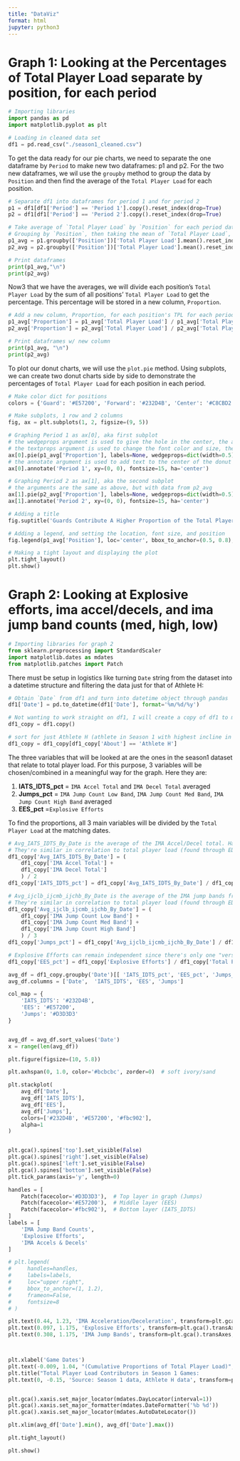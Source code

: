 ---
title: "DataViz"
format: html
jupyter: python3
---

# Graph 1: Looking at the Percentages of Total Player Load separate by position, for each period

```{python}
# Importing libraries
import pandas as pd 
import matplotlib.pyplot as plt

# Loading in cleaned data set 
df1 = pd.read_csv("./season1_cleaned.csv")
``` 

To get the data ready for our pie charts, we need to separate the one dataframe by `Period` to make new two dataframes: p1 and p2. For the two new dataframes, we wil use the `groupby` method to group the data by `Position` and then find the average of the `Total Player Load` for each position. 
```{python}
# Separate df1 into dataframes for period 1 and for period 2
p1 = df1[df1['Period'] == 'Period 1'].copy().reset_index(drop=True)
p2 = df1[df1['Period'] == 'Period 2'].copy().reset_index(drop=True)

# Take average of `Total Player Load` by `Position` for each period dataframe
# Grouping by `Position`, then taking the mean of `Total Player Load`, then resetting the index 
p1_avg = p1.groupby(['Position'])['Total Player Load'].mean().reset_index()
p2_avg = p2.groupby(['Position'])['Total Player Load'].mean().reset_index()

# Print dataframes
print(p1_avg,"\n")
print(p2_avg)
``` 


Now3 that we have the averages, we will divide each position's `Total Player Load` by the sum of all positions' `Total Player Load` to get the percentage. This percentage will be stored in a new column, `Proportion`. 
```{python}
# Add a new column, Proportion, for each position's TPL for each period 
p1_avg['Proportion'] = p1_avg['Total Player Load'] / p1_avg['Total Player Load'].sum()
p2_avg['Proportion'] = p2_avg['Total Player Load'] / p2_avg['Total Player Load'].sum()

# Print dataframes w/ new column
print(p1_avg, "\n")
print(p2_avg)
``` 

To plot our donut charts, we will use the `plot.pie` method. Using subplots, we can create two donut charts side by side to demonstrate the percentages of `Total Player Load` for each position in each period. 
```{python}
# Make color dict for positions
colors = {'Guard': '#E57200', 'Forward': '#232D4B', 'Center': '#C8CBD2'}

# Make subplots, 1 row and 2 columns 
fig, ax = plt.subplots(1, 2, figsize=(9, 5))

# Graphing Period 1 as ax[0], aka first subplot 
# the wedgeprops argument is used to give the hole in the center, the autopct argument is used to display the percentages, the pctdistance argument is used to change the distance of the percentage text
# the textprops argument is used to change the font color and size, the startangle argument is used to rotate the chart, and the colors argument is used to change the colors of the wedges based on the position
ax[0].pie(p1_avg['Proportion'], labels=None, wedgeprops=dict(width=0.5), autopct='%1.1f%%', pctdistance=0.7, textprops={'color': 'white', 'fontsize': '12'}, startangle=90, colors=[colors[pos] for pos in p1_avg['Position']])
# the annotate argument is used to add text to the center of the donut chart
ax[0].annotate('Period 1', xy=(0, 0), fontsize=15, ha='center')

# Graphing Period 2 as ax[1], aka the second subplot
# the arguments are the same as above, but with data from p2_avg 
ax[1].pie(p2_avg['Proportion'], labels=None, wedgeprops=dict(width=0.5), autopct='%1.1f%%', pctdistance=0.7, textprops={'color': 'white', 'fontsize': '12'}, startangle=90, colors=[colors[pos] for pos in p2_avg['Position']])
ax[1].annotate('Period 2', xy=(0, 0), fontsize=15, ha='center')

# Adding a title 
fig.suptitle('Guards Contribute A Higher Proportion of the Total Player Load', fontsize=18)

# Adding a legend, and setting the location, font size, and position 
fig.legend(p1_avg['Position'], loc='center', bbox_to_anchor=(0.5, 0.8), title='Position', fontsize=12)

# Making a tight layout and displaying the plot
plt.tight_layout()
plt.show()
```

# Graph 2: Looking at Explosive efforts, ima accel/decels, and ima jump band counts (med, high, low)

```{python}
# Importing libraries for graph 2
from sklearn.preprocessing import StandardScaler
import matplotlib.dates as mdates
from matplotlib.patches import Patch
```

There must be setup in logistics like turning `Date` string from the dataset into a datetime structure and filtering the data just for that of Athlete H:
```{python}
# Obtain `Date` from df1 and turn into datetime object through pandas
df1['Date'] = pd.to_datetime(df1['Date'], format='%m/%d/%y')

# Not wanting to work straight on df1, I will create a copy of df1 to manipulate for this graph:
df1_copy = df1.copy()

# sort for just Athlete H (athlete in Season 1 with highest incline in player load)
df1_copy = df1_copy[df1_copy['About'] == 'Athlete H']
```

The three variables that will be looked at are the ones in the season1 dataset that relate to total player load. For this purpose, 3 variables will be chosen/combined in a meaningful way for the graph. Here they are:

1. **IATS_IDTS_pct** = `IMA Accel Total` and `IMA Decel Total` averaged
2. **Jumps_pct** = `IMA Jump Count Low Band`, `IMA Jump Count Med Band`, `IMA Jump Count High Band` averaged
3. **EES_pct** =`Explosive Efforts`

To find the proportions, all 3 main variables will be divided by the `Total Player Load` at the matching dates.
```{python}
# Avg_IATS_IDTS_By_Date is the average of the IMA Accel/Decel total. Having both independently on the graph causes busy-ness
# They're similar in correlation to total player load (found through EDA)
df1_copy['Avg_IATS_IDTS_By_Date'] = (
    df1_copy['IMA Accel Total'] + 
    df1_copy['IMA Decel Total']
    ) / 2
df1_copy['IATS_IDTS_pct'] = df1_copy['Avg_IATS_IDTS_By_Date'] / df1_copy['Total Player Load']

# Avg_ijclb_ijcmb_ijchb_By_Date is the average of the IMA jump bands from low, medium, and high. Having all independently on the graph causes busy-ness
# They're similar in correlation to total player load (found through EDA)
df1_copy['Avg_ijclb_ijcmb_ijchb_By_Date'] = (
    df1_copy['IMA Jump Count Low Band'] +
    df1_copy['IMA Jump Count Med Band'] +
    df1_copy['IMA Jump Count High Band']
    ) / 3
df1_copy['Jumps_pct'] = df1_copy['Avg_ijclb_ijcmb_ijchb_By_Date'] / df1_copy['Total Player Load']

# Explosive Efforts can remain independent since there's only one "version"
df1_copy['EES_pct'] = df1_copy['Explosive Efforts'] / df1_copy['Total Player Load']
```

```{python}
avg_df = df1_copy.groupby('Date')[[ 'IATS_IDTS_pct', 'EES_pct', 'Jumps_pct']].mean().reset_index()
avg_df.columns = ['Date',  'IATS_IDTS', 'EES', 'Jumps']

col_map = {
    'IATS_IDTS': '#232D4B',
    'EES': '#E57200',
    'Jumps': '#D3D3D3'
}


avg_df = avg_df.sort_values('Date')
x = range(len(avg_df))

plt.figure(figsize=(10, 5.8))

plt.axhspan(0, 1.0, color='#bcbcbc', zorder=0)  # soft ivory/sand

plt.stackplot(
    avg_df['Date'],
    avg_df['IATS_IDTS'],
    avg_df['EES'],
    avg_df['Jumps'],
    colors=['#232D4B', '#E57200', '#fbc902'],
    alpha=1
)


plt.gca().spines['top'].set_visible(False)
plt.gca().spines['right'].set_visible(False)
plt.gca().spines['left'].set_visible(False)
plt.gca().spines['bottom'].set_visible(False)
plt.tick_params(axis='y', length=0)

handles = [
    Patch(facecolor='#D3D3D3'),  # Top layer in graph (Jumps)
    Patch(facecolor='#E57200'),  # Middle layer (EES)
    Patch(facecolor='#fbc902'),  # Bottom layer (IATS_IDTS)
]
labels = [
    'IMA Jump Band Counts',
    'Explosive Efforts',
    'IMA Accels & Decels'
]

# plt.legend(
#     handles=handles,
#     labels=labels,
#     loc="upper right",
#     bbox_to_anchor=(1, 1.2),
#     frameon=False,
#     fontsize=8
# )

plt.text(0.44, 1.23, 'IMA Acceleration/Deceleration', transform=plt.gca().transAxes, fontsize=13, color='#000080')
plt.text(0.097, 1.175, 'Explosive Efforts', transform=plt.gca().transAxes, fontsize=13, color='#E57200')
plt.text(0.308, 1.175, 'IMA Jump Bands', transform=plt.gca().transAxes, fontsize=13, color='#fbc902')



plt.xlabel('Game Dates')
plt.text(-0.009, 1.04, "(Cumulative Proportions of Total Player Load)", transform=plt.gca().transAxes)
plt.title("Total Player Load Contributors in Season 1 Games:                                                      contributes the most,\nfollowed by                               and                ", x=-0.01, y=1.15, loc='left')
plt.text(0, -0.15, 'Source: Season 1 data, Athlete H data', transform=plt.gca().transAxes)


plt.gca().xaxis.set_major_locator(mdates.DayLocator(interval=1)) 
plt.gca().xaxis.set_major_formatter(mdates.DateFormatter('%b %d'))
plt.gca().xaxis.set_major_locator(mdates.AutoDateLocator())

plt.xlim(avg_df['Date'].min(), avg_df['Date'].max())

plt.tight_layout()

plt.show()
```